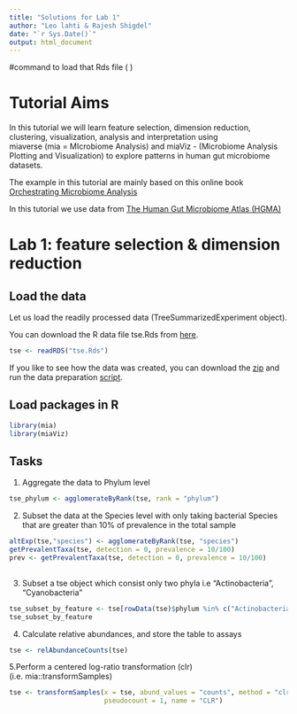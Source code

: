 ```yaml
---
title: "Solutions for Lab 1"
author: "Leo lahti & Rajesh Shigdel"
date: "`r Sys.Date()`"
output: html_document
---
```




#command to load that Rds file (  )

# Tutorial Aims 
In this tutorial we will learn feature selection, dimension reduction, clustering, visualization, analysis and interpretation  using  
 miaverse (mia = MIcrobiome Analysis) and miaViz - (Microbiome Analysis Plotting and Visualization) to explore patterns in human gut microbiome datasets. 

The example in this tutorial are mainly based on this online book        
[Orchestrating Microbiome Analysis](https://microbiome.github.io/OMA/)

In this tutorial we use data from [The Human Gut Microbiome Atlas (HGMA)](https://www.microbiomeatlas.org/)



# Lab 1: feature selection & dimension reduction

## Load the data 

Let us load the readily processed data (TreeSummarizedExperiment object).

You can download the R data file tse.Rds from [here](https://github.com/microbiome/course_2021_ml4microbiome/blob/master/tse.Rds).

```r
tse <- readRDS("tse.Rds")
```

If you like to see how the data was created, you can download the
[zip](data_zipfile.zip) and run the data preparation
[script](tse_script.R).


## Load packages in R

```r
library(mia)
library(miaViz)
```

## Tasks


1. Aggregate the data to Phylum level 

```r
tse_phylum <- agglomerateByRank(tse, rank = "phylum")
```



2. Subset the data at the Species level with only taking bacterial Species that are greater than 10% of prevalence in the total sample


```r
altExp(tse,"species") <- agglomerateByRank(tse, "species")
getPrevalentTaxa(tse, detection = 0, prevalence = 10/100)
prev <- getPrevalentTaxa(tse, detection = 0, prevalence = 10/100)
                         
```


3. Subset a tse object which consist only two phyla i.e "Actinobacteria", "Cyanobacteria"


```r
tse_subset_by_feature <- tse[rowData(tse)$phylum %in% c("Actinobacteria", "Cyanobacteria")]
tse_subset_by_feature
```

 
4. Calculate relative abundances, and store the table to assays


```r
tse <- relAbundanceCounts(tse)

```


5.Perform a centered log-ratio transformation (clr) (i.e. mia::transformSamples)

```r
tse <- transformSamples(x = tse, abund_values = "counts", method = "clr", 
                        pseudocount = 1, name = "CLR")
```